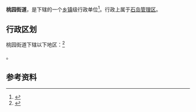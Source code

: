 {{中国乡级行政区|37/10/82/003/000}}

'''桃园街道'''，是{{PRC admin/fullname|37/10/82/003/000|3}}下辖的一个[[乡镇|乡镇]]级行政单位<ref>{{PRC admin/ref sgc|{{PRC admin/parent|37/10/82/003/000}}}}</ref>。行政上属于[[石岛管理区|石岛管理区]]。

== 行政区划 ==

桃园街道下辖以下地区：<ref>{{PRC admin/ref sgc|37/10/82/003/000}}</ref>

{{PRC admin/children|37/10/82/003/000}}。

== 参考资料 ==

{{reflist}}

{{PRC admin/navcat|37/10/82/003/000}}
{{山东行政区划小作品}}
